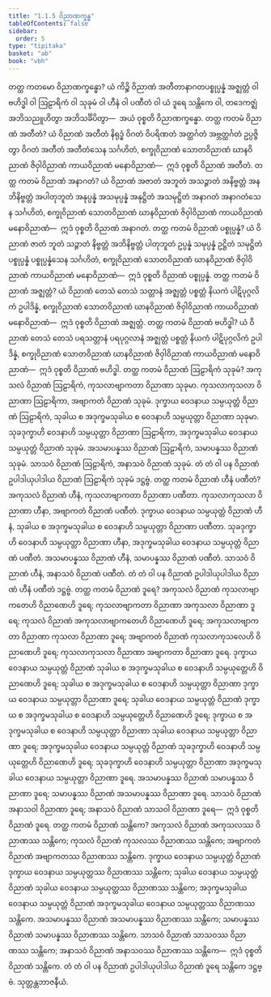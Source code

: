 ```yaml
---
title: "1.1.5 ဝိညာဏက္ခန္ဓ"
tableOfContents: false
sidebar:
  order: 5
type: "tipitaka"
basket: "ab"
book: "vbh"
---
```



<DynamicBreadcrumb />

<Division number="26" book="vbh">

<Paragraph number="45" book="vbh">
တတ္ထ ကတမော ဝိညာဏက္ခန္ဓော? ယံ ကိဉ္စိ ဝိညာဏံ အတီတာနာဂတပစ္စုပ္ပန္နံ အဇ္ဈတ္တံ ဝါ ဗဟိဒ္ဓါ ဝါ ဩဠာရိကံ ဝါ သုခုမံ ဝါ ဟီနံ ဝါ ပဏီတံ ဝါ ယံ ဒူရေ သန္တိကေ ဝါ, တဒေကဇ္ဈံ အဘိသညူဟိတွာ အဘိသင်္ခိပိတွာ—  အယံ ဝုစ္စတိ ဝိညာဏက္ခန္ဓော.
</Paragraph>

</Division>
<Division number="27" book="vbh">

<Paragraph number="46" book="vbh">
တတ္ထ ကတမံ ဝိညာဏံ အတီတံ? ယံ ဝိညာဏံ အတီတံ နိရုဒ္ဓံ ဝိဂတံ ဝိပရိဏတံ အတ္ထင်္ဂတံ အဗ္ဘတ္ထင်္ဂတံ ဥပ္ပဇ္ဇိတွာ ဝိဂတံ အတီတံ အတီတံသေန သင်္ဂဟိတံ, စက္ခုဝိညာဏံ သောတဝိညာဏံ ဃာနဝိညာဏံ ဇိဝှါဝိညာဏံ ကာယဝိညာဏံ မနောဝိညာဏံ—  ဣဒံ ဝုစ္စတိ ဝိညာဏံ အတီတံ.
</Paragraph>

<Paragraph number="47" book="vbh">
တတ္ထ ကတမံ ဝိညာဏံ အနာဂတံ? ယံ ဝိညာဏံ အဇာတံ အဘူတံ အသဉ္ဇာတံ အနိဗ္ဗတ္တံ အနဘိနိဗ္ဗတ္တံ အပါတုဘူတံ အနုပ္ပန္နံ အသမုပ္ပန္နံ အနုဋ္ဌိတံ အသမုဋ္ဌိတံ အနာဂတံ အနာဂတံသေန သင်္ဂဟိတံ, စက္ခုဝိညာဏံ သောတဝိညာဏံ ဃာနဝိညာဏံ ဇိဝှါဝိညာဏံ ကာယဝိညာဏံ မနောဝိညာဏံ—  ဣဒံ ဝုစ္စတိ ဝိညာဏံ အနာဂတံ.
</Paragraph>

<Paragraph number="48" book="vbh">
တတ္ထ ကတမံ ဝိညာဏံ ပစ္စုပ္ပန္နံ? ယံ ဝိညာဏံ ဇာတံ ဘူတံ သဉ္ဇာတံ နိဗ္ဗတ္တံ အဘိနိဗ္ဗတ္တံ ပါတုဘူတံ ဥပ္ပန္နံ သမုပ္ပန္နံ ဥဋ္ဌိတံ သမုဋ္ဌိတံ ပစ္စုပ္ပန္နံ ပစ္စုပ္ပန္နံသေန သင်္ဂဟိတံ, စက္ခုဝိညာဏံ သောတဝိညာဏံ ဃာနဝိညာဏံ ဇိဝှါဝိညာဏံ ကာယဝိညာဏံ မနောဝိညာဏံ—  ဣဒံ ဝုစ္စတိ ဝိညာဏံ ပစ္စုပ္ပန္နံ.
</Paragraph>

</Division>
<Division number="28" book="vbh">

<Paragraph number="49" book="vbh">
တတ္ထ ကတမံ ဝိညာဏံ အဇ္ဈတ္တံ? ယံ ဝိညာဏံ တေသံ တေသံ သတ္တာနံ အဇ္ဈတ္တံ ပစ္စတ္တံ နိယကံ ပါဋိပုဂ္ဂလိကံ ဥပါဒိန္နံ, စက္ခုဝိညာဏံ သောတဝိညာဏံ ဃာနဝိညာဏံ ဇိဝှါဝိညာဏံ ကာယဝိညာဏံ မနောဝိညာဏံ—  ဣဒံ ဝုစ္စတိ ဝိညာဏံ အဇ္ဈတ္တံ.
</Paragraph>

<Paragraph number="50" book="vbh">
တတ္ထ ကတမံ ဝိညာဏံ ဗဟိဒ္ဓါ? ယံ ဝိညာဏံ တေသံ တေသံ ပရသတ္တာနံ ပရပုဂ္ဂလာနံ အဇ္ဈတ္တံ ပစ္စတ္တံ နိယကံ ပါဋိပုဂ္ဂလိကံ ဥပါဒိန္နံ, စက္ခုဝိညာဏံ သောတဝိညာဏံ ဃာနဝိညာဏံ ဇိဝှါဝိညာဏံ ကာယဝိညာဏံ မနောဝိညာဏံ—  ဣဒံ ဝုစ္စတိ ဝိညာဏံ ဗဟိဒ္ဓါ.
</Paragraph>

</Division>
<Division number="29" book="vbh">

<Paragraph number="51" book="vbh">
တတ္ထ ကတမံ ဝိညာဏံ ဩဠာရိကံ သုခုမံ? အကုသလံ ဝိညာဏံ ဩဠာရိကံ, ကုသလာဗျာကတာ ဝိညာဏာ သုခုမာ. ကုသလာကုသလာ ဝိညာဏာ ဩဠာရိကာ, အဗျာကတံ ဝိညာဏံ သုခုမံ. ဒုက္ခာယ ဝေဒနာယ သမ္ပယုတ္တံ ဝိညာဏံ ဩဠာရိကံ, သုခါယ စ အဒုက္ခမသုခါယ စ ဝေဒနာဟိ သမ္ပယုတ္တာ ဝိညာဏာ သုခုမာ. သုခဒုက္ခာဟိ ဝေဒနာဟိ သမ္ပယုတ္တာ ဝိညာဏာ ဩဠာရိကာ, အဒုက္ခမသုခါယ ဝေဒနာယ သမ္ပယုတ္တံ ဝိညာဏံ သုခုမံ. အသမာပန္နဿ ဝိညာဏံ ဩဠာရိကံ, သမာပန္နဿ ဝိညာဏံ သုခုမံ. သာသဝံ ဝိညာဏံ ဩဠာရိကံ, အနာသဝံ ဝိညာဏံ သုခုမံ. တံ တံ ဝါ ပန ဝိညာဏံ ဥပါဒါယုပါဒါယ ဝိညာဏံ ဩဠာရိကံ သုခုမံ ဒဋ္ဌဗ္ဗံ.
</Paragraph>

</Division>
<Division number="30" book="vbh">

<Paragraph number="52" book="vbh">
တတ္ထ ကတမံ ဝိညာဏံ ဟီနံ ပဏီတံ? အကုသလံ ဝိညာဏံ ဟီနံ, ကုသလာဗျာကတာ ဝိညာဏာ ပဏီတာ. ကုသလာကုသလာ ဝိညာဏာ ဟီနာ, အဗျာကတံ ဝိညာဏံ ပဏီတံ. ဒုက္ခာယ ဝေဒနာယ သမ္ပယုတ္တံ ဝိညာဏံ ဟီနံ, သုခါယ စ အဒုက္ခမသုခါယ စ ဝေဒနာဟိ သမ္ပယုတ္တာ ဝိညာဏာ ပဏီတာ. သုခဒုက္ခာဟိ ဝေဒနာဟိ သမ္ပယုတ္တာ ဝိညာဏာ ဟီနာ, အဒုက္ခမသုခါယ ဝေဒနာယ သမ္ပယုတ္တံ ဝိညာဏံ ပဏီတံ. အသမာပန္နဿ ဝိညာဏံ ဟီနံ, သမာပန္နဿ ဝိညာဏံ ပဏီတံ. သာသဝံ ဝိညာဏံ ဟီနံ, အနာသဝံ ဝိညာဏံ ပဏီတံ. တံ တံ ဝါ ပန ဝိညာဏံ ဥပါဒါယုပါဒါယ ဝိညာဏံ ဟီနံ ပဏီတံ ဒဋ္ဌဗ္ဗံ.
</Paragraph>

</Division>
<Division number="31" book="vbh">

<Paragraph number="53" book="vbh">
တတ္ထ ကတမံ ဝိညာဏံ ဒူရေ? အကုသလံ ဝိညာဏံ ကုသလာဗျာကတေဟိ ဝိညာဏေဟိ ဒူရေ; ကုသလာဗျာကတာ ဝိညာဏာ အကုသလာ ဝိညာဏာ ဒူရေ; ကုသလံ ဝိညာဏံ အကုသလာဗျာကတေဟိ ဝိညာဏေဟိ ဒူရေ; အကုသလာဗျာကတာ ဝိညာဏာ ကုသလာ ဝိညာဏာ ဒူရေ; အဗျာကတံ ဝိညာဏံ ကုသလာကုသလေဟိ ဝိညာဏေဟိ ဒူရေ; ကုသလာကုသလာ ဝိညာဏာ အဗျာကတာ ဝိညာဏာ ဒူရေ. ဒုက္ခာယ ဝေဒနာယ သမ္ပယုတ္တံ ဝိညာဏံ သုခါယ စ အဒုက္ခမသုခါယ စ ဝေဒနာဟိ သမ္ပယုတ္တေဟိ ဝိညာဏေဟိ ဒူရေ; သုခါယ စ အဒုက္ခမသုခါယ စ ဝေဒနာဟိ သမ္ပယုတ္တာ ဝိညာဏာ ဒုက္ခာယ ဝေဒနာယ သမ္ပယုတ္တာ ဝိညာဏာ ဒူရေ; သုခါယ ဝေဒနာယ သမ္ပယုတ္တံ ဝိညာဏံ ဒုက္ခာယ စ အဒုက္ခမသုခါယ စ ဝေဒနာဟိ သမ္ပယုတ္တေဟိ ဝိညာဏေဟိ ဒူရေ; ဒုက္ခာယ စ အဒုက္ခမသုခါယ စ ဝေဒနာဟိ သမ္ပယုတ္တာ ဝိညာဏာ သုခါယ ဝေဒနာယ သမ္ပယုတ္တာ ဝိညာဏာ ဒူရေ; အဒုက္ခမသုခါယ ဝေဒနာယ သမ္ပယုတ္တံ ဝိညာဏံ သုခဒုက္ခာဟိ ဝေဒနာဟိ သမ္ပယုတ္တေဟိ ဝိညာဏေဟိ ဒူရေ; သုခဒုက္ခာဟိ ဝေဒနာဟိ သမ္ပယုတ္တာ ဝိညာဏာ အဒုက္ခမသုခါယ ဝေဒနာယ သမ္ပယုတ္တာ ဝိညာဏာ ဒူရေ. အသမာပန္နဿ ဝိညာဏံ သမာပန္နဿ ဝိညာဏာ ဒူရေ; သမာပန္နဿ ဝိညာဏံ အသမာပန္နဿ ဝိညာဏာ ဒူရေ. သာသဝံ ဝိညာဏံ အနာသဝါ ဝိညာဏာ ဒူရေ; အနာသဝံ ဝိညာဏံ သာသဝါ ဝိညာဏာ ဒူရေ—  ဣဒံ ဝုစ္စတိ ဝိညာဏံ ဒူရေ.
</Paragraph>

<Paragraph number="54" book="vbh">
တတ္ထ ကတမံ ဝိညာဏံ သန္တိကေ? အကုသလံ ဝိညာဏံ အကုသလဿ ဝိညာဏဿ သန္တိကေ; ကုသလံ ဝိညာဏံ ကုသလဿ ဝိညာဏဿ သန္တိကေ; အဗျာကတံ ဝိညာဏံ အဗျာကတဿ ဝိညာဏဿ သန္တိကေ. ဒုက္ခာယ ဝေဒနာယ သမ္ပယုတ္တံ ဝိညာဏံ ဒုက္ခာယ ဝေဒနာယ သမ္ပယုတ္တဿ ဝိညာဏဿ သန္တိကေ; သုခါယ ဝေဒနာယ သမ္ပယုတ္တံ ဝိညာဏံ သုခါယ ဝေဒနာယ သမ္ပယုတ္တဿ ဝိညာဏဿ သန္တိကေ; အဒုက္ခမသုခါယ ဝေဒနာယ သမ္ပယုတ္တံ ဝိညာဏံ အဒုက္ခမသုခါယ ဝေဒနာယ သမ္ပယုတ္တဿ ဝိညာဏဿ သန္တိကေ. အသမာပန္နဿ ဝိညာဏံ အသမာပန္နဿ ဝိညာဏဿ သန္တိကေ; သမာပန္နဿ ဝိညာဏံ သမာပန္နဿ ဝိညာဏဿ သန္တိကေ. သာသဝံ ဝိညာဏံ သာသဝဿ ဝိညာဏဿ သန္တိကေ; အနာသဝံ ဝိညာဏံ အနာသဝဿ ဝိညာဏဿ သန္တိကေ—  ဣဒံ ဝုစ္စတိ ဝိညာဏံ သန္တိကေ. တံ တံ ဝါ ပန ဝိညာဏံ ဥပါဒါယုပါဒါယ ဝိညာဏံ ဒူရေ သန္တိကေ ဒဋ္ဌဗ္ဗံ.

</Paragraph>
</Division>

<Paragraph number="55" type="center" book="vbh">
သုတ္တန္တဘာဇနီယံ.
</Paragraph>